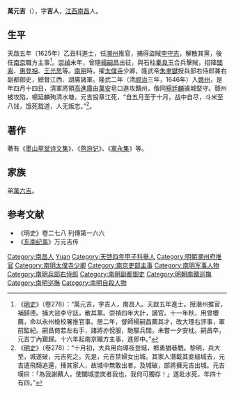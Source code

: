 '''萬元吉'''（{{bd|1603年||1646年}}），字'''吉人'''，[[江西|江西]][[南昌|南昌]]人。

== 生平 ==
天啟五年（1625年）乙丑科進士，任[[潮州|潮州]]推官，捕得盜賊[[李守志|李守志]]，解散其黨，後任[[南京|南京]]職方主事<ref>《[[明史|明史]]》（卷278）：“萬元吉，字吉人，南昌人。天啟五年進士。授潮州推官，補歸德。捕大盜李守誌，散其黨。崇禎四年大計，謫官。十一年秋，用曾櫻薦，命以永州檢校署推官事。居二年，督師楊嗣昌薦其才，改大理右評事，軍前監紀。嗣昌倚若左右手，諸將亦悅服，馳驅兵間，未嘗一夕安枕。嗣昌卒，元吉丁內艱歸。十六年起南京職方主事，進郎中。”</ref>。[[崇禎|崇禎]]末年，曾隨[[楊嗣昌|楊嗣昌]]出征，與石柱[[秦良玉|秦良玉]]合兵擊賊，招降[[關索(明朝)|關索]]、[[惠登相|惠登相]]、[[王光思|王光思]]等。[[南明|南明]]時，擢[[太僕寺|太僕寺]]少卿，隆武帝[[朱聿鍵|朱聿鍵]]授兵部右侍郎兼右副都御史，總督江西、湖廣諸軍。隆武二年（清[[顺治|顺治]]三年，1646年）入[[赣州|赣州]]，是年四月十四日，清軍將領[[高進庫|高進庫]]由[[萬安|萬安]]皂口進攻贛州，偕同[[楊廷麟|楊廷麟]]據城堅守。赣州被攻陷，楊延麟殉清水塘，元吉投章江死，“自五月至于十月，战中自尽，斗米至八钱，饿死载道，人无叛志。”<ref>《[[明史|明史]]》（卷278）：“十月初，大兵用向導夜登城，鄉勇猶巷戰。黎明，兵大至，城遂破，元吉死之。先是，元吉禁婦女出城。其家人潛載其妾縋城去，元吉遣飛騎追還，捶其家人，故城中無敢出者。及城破，部將擁元吉出城。元吉嘆曰：「為我謝贛人，使闔城塗炭者我也，我何可獨存！」遂赴水死，年四十有四。”</ref>。

== 著作 ==
著有《[[墨山草堂诗文集|墨山草堂诗文集]]》、《[[燕游记|燕游记]]》、《[[寓永集|寓永集]]》等。

== 家族 ==
弟[[萬六吉|萬六吉]]。

==参考文献==
{{wikisource|明史/卷278}}
{{reflist}}
* 《明史》卷二七八  列傳第一六六
* 《[[东南纪事|东南纪事]]》万元吉传

{{天啓五年乙丑科殿試金榜}}

{{Authority control}}

{{DEFAULTSORT:Wan萬}}
[[Category:南昌人|Category:南昌人]]
[[Category:萬姓|Yuan]]
[[Category:天啓四年甲子科舉人|Category:天啓四年甲子科舉人]]
[[Category:明朝潮州府推官|Category:明朝潮州府推官]]
[[Category:南明太僕寺少卿|Category:南明太僕寺少卿]]
[[Category:南京吏部主事|Category:南京吏部主事]]
[[Category:南明军事人物|Category:南明军事人物]]
[[Category:南明兵部右侍郎|Category:南明兵部右侍郎]]
[[Category:南明副都御史|Category:南明副都御史]]
[[Category:明朝南贛巡撫|Category:明朝南贛巡撫]]
[[Category:南明巡撫|Category:南明巡撫]]
[[Category:南明自殺人物|Category:南明自殺人物]]


{{明朝人物小作品}}